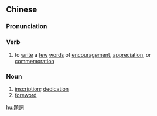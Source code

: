 ==Chinese==
{{zh-forms|s=题词}}

===Pronunciation===
{{zh-pron
|m=tící
|c=tai4 ci4
|mn=qz:tôe-sîr/xm:tôe-sû/zz:tê-sû
|cat=v,n
}}

===Verb===
{{zh-verb}}

# to [[write]] a [[few]] [[word]]s of [[encouragement]], [[appreciation]], or [[commemoration]]

===Noun===
{{zh-noun}}

# [[inscription]]; [[dedication]]
# [[foreword]]

[[hu:題詞]]
